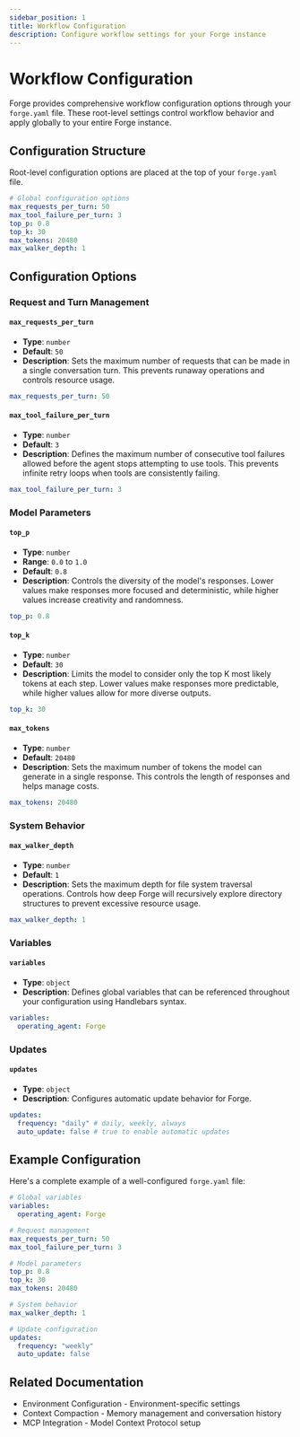 ```yaml
---
sidebar_position: 1
title: Workflow Configuration
description: Configure workflow settings for your Forge instance
---
```



# Workflow Configuration

Forge provides comprehensive workflow configuration options through your `forge.yaml` file. These root-level settings control workflow behavior and apply globally to your entire Forge instance.

## Configuration Structure

Root-level configuration options are placed at the top of your `forge.yaml` file.

```yaml
# Global configuration options
max_requests_per_turn: 50
max_tool_failure_per_turn: 3
top_p: 0.8
top_k: 30
max_tokens: 20480
max_walker_depth: 1
```

## Configuration Options

### Request and Turn Management

#### `max_requests_per_turn`

- **Type**: `number`
- **Default**: `50`
- **Description**: Sets the maximum number of requests that can be made in a single conversation turn. This prevents runaway operations and controls resource usage.

```yaml
max_requests_per_turn: 50
```

#### `max_tool_failure_per_turn`

- **Type**: `number`
- **Default**: `3`
- **Description**: Defines the maximum number of consecutive tool failures allowed before the agent stops attempting to use tools. This prevents infinite retry loops when tools are consistently failing.

```yaml
max_tool_failure_per_turn: 3
```

### Model Parameters

#### `top_p`

- **Type**: `number`
- **Range**: `0.0` to `1.0`
- **Default**: `0.8`
- **Description**: Controls the diversity of the model's responses. Lower values make responses more focused and deterministic, while higher values increase creativity and randomness.

```yaml
top_p: 0.8
```

#### `top_k`

- **Type**: `number`
- **Default**: `30`
- **Description**: Limits the model to consider only the top K most likely tokens at each step. Lower values make responses more predictable, while higher values allow for more diverse outputs.

```yaml
top_k: 30
```

#### `max_tokens`

- **Type**: `number`
- **Default**: `20480`
- **Description**: Sets the maximum number of tokens the model can generate in a single response. This controls the length of responses and helps manage costs.

```yaml
max_tokens: 20480
```

### System Behavior

#### `max_walker_depth`

- **Type**: `number`
- **Default**: `1`
- **Description**: Sets the maximum depth for file system traversal operations. Controls how deep Forge will recursively explore directory structures to prevent excessive resource usage.

```yaml
max_walker_depth: 1
```

### Variables

#### `variables`

- **Type**: `object`
- **Description**: Defines global variables that can be referenced throughout your configuration using Handlebars syntax.

```yaml
variables:
  operating_agent: Forge
```

### Updates

#### `updates`

- **Type**: `object`
- **Description**: Configures automatic update behavior for Forge.

```yaml
updates:
  frequency: "daily" # daily, weekly, always
  auto_update: false # true to enable automatic updates
```

## Example Configuration

Here's a complete example of a well-configured `forge.yaml` file:

```yaml
# Global variables
variables:
  operating_agent: Forge

# Request management
max_requests_per_turn: 50
max_tool_failure_per_turn: 3

# Model parameters
top_p: 0.8
top_k: 30
max_tokens: 20480

# System behavior
max_walker_depth: 1

# Update configuration
updates:
  frequency: "weekly"
  auto_update: false
```

## Related Documentation

- <CustomLink href="./environment-configuration">Environment Configuration</CustomLink> - Environment-specific settings
- <CustomLink href="./context-compaction">Context Compaction</CustomLink> - Memory management and conversation history
- <CustomLink href="./mcp-integration">MCP Integration</CustomLink> - Model Context Protocol setup

